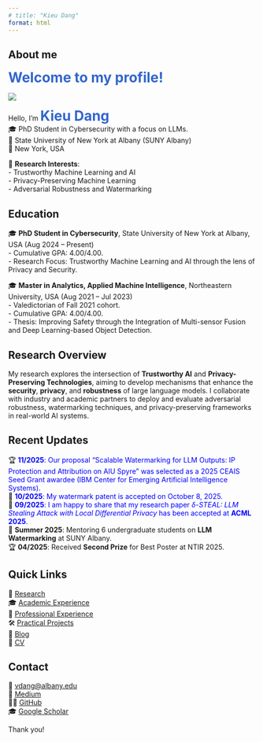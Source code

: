 ```yaml
---
# title: "Kieu Dang"
format: html
---
```


## About me

<span style="font-size: 28px; color: #3366cc;"><strong> Welcome to my profile! </strong></span> 

::: {.grid}
::: {.g-col-4}
![](images/picofme.png)
:::

::: {.g-col-8}
Hello, I'm <span style="font-size: 28px; color: #3366cc;"><strong>Kieu Dang</strong></span> <br>
🎓 PhD Student in Cybersecurity with a focus on LLMs.<br>
🏫 State University of New York at Albany (SUNY Albany)<br>
📍 New York, USA <br>

🔬 **Research Interests**:  
- Trustworthy Machine Learning and AI  
- Privacy-Preserving Machine Learning  
- Adversarial Robustness and Watermarking

:::
:::

## Education

🎓 **PhD Student in Cybersecurity**, State University of New York at Albany, USA (Aug 2024 – Present)  <br>
  - Cumulative GPA: 4.00/4.00. <br>
  - Research Focus: Trustworthy Machine Learning and AI through the lens of Privacy and Security.

🎓 **Master in Analytics, Applied Machine Intelligence**, Northeastern University, USA (Aug 2021 – Jul 2023) <br>
  - Valedictorian of Fall 2021 cohort. <br>
  - Cumulative GPA: 4.00/4.00.  <br>
  - Thesis: Improving Safety through the Integration of Multi-sensor Fusion and Deep Learning-based Object Detection.

## Research Overview

My research explores the intersection of **Trustworthy AI** and **Privacy-Preserving Technologies**, aiming to develop mechanisms that enhance the **security**, **privacy**, and **robustness** of large language models. I collaborate with industry and academic partners to deploy and evaluate adversarial robustness, watermarking techniques, and privacy-preserving frameworks in real-world AI systems.

## Recent Updates
🏆 <span style="color:blue;">**11/2025**: Our proposal “Scalable Watermarking for LLM Outputs: IP Protection and Attribution on AIU Spyre” was selected as a 2025 CEAIS Seed Grant awardee (IBM Center for Emerging Artificial Intelligence Systems).</span><br>
📜 <span style="color:blue;">**10/2025**: My watermark patent is accepted on October 8, 2025.</span><br>
🎉 <span style="color:blue;">**09/2025**: I am happy to share that my research paper *$\delta$-STEAL: LLM Stealing Attack with Local Differential Privacy* has been accepted at **ACML 2025**.</span><br>
🚀 **Summer 2025**: Mentoring 6 undergraduate students on **LLM Watermarking** at SUNY Albany. <br>
🏆 **04/2025**: Received **Second Prize** for Best Poster at NTIR 2025.  <br>

## Quick Links

🔬 [Research](/research/index.html) <br>
🎓 [Academic Experience](/academic.html) <br>
💼 [Professional Experience](/professional.html) <br>
🛠️ [Practical Projects](/projects.html) <br>
📝 [Blog](/blog/index.html) <br>
📄 [CV](/cv.pdf)

## Contact  
📧 [vdang@albany.edu](mailto:vdang@albany.edu)  <br>
📰 [Medium](https://medium.com/@kirudang)  <br>
🧑‍💻 [GitHub](https://github.com/kirudang)  <br>
🎓 [Google Scholar](https://scholar.google.com/citations?hl=en&user=QOjXeq4AAAAJ)

Thank you!

